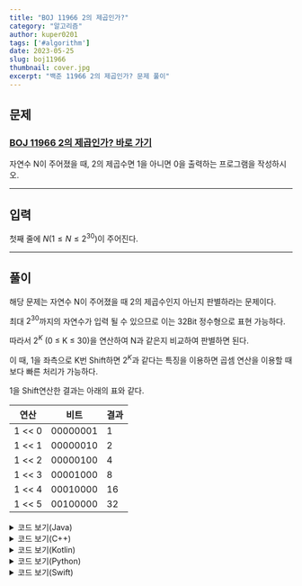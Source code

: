 ```yaml
---
title: "BOJ 11966 2의 제곱인가?"
category: "알고리즘"
author: kuper0201
tags: ['#algorithm']
date: 2023-05-25
slug: boj11966
thumbnail: cover.jpg
excerpt: "백준 11966 2의 제곱인가? 문제 풀이"
---
```



## 문제

### <a href="https://boj.kr/11966" target="_blank">BOJ 11966 2의 제곱인가? 바로 가기</a>

자연수 N이 주어졌을 때, 2의 제곱수면 1을 아니면 0을 출력하는 프로그램을 작성하시오.

---

## 입력

첫째 줄에 $N(1 ≤ N ≤ 2^{30})$이 주어진다.

---

## 풀이

해당 문제는 자연수 N이 주어졌을 때 2의 제곱수인지 아닌지 판별하라는 문제이다.

최대 $2^{30}$까지의 자연수가 입력 될 수 있으므로 이는 32Bit 정수형으로 표현 가능하다.

따라서 $2^{K}$ (0 ≤ K ≤ 30)을 연산하여 N과 같은지 비교하여 판별하면 된다.

이 때, 1을 좌측으로 K번 Shift하면 $2^{K}$과 같다는 특징을 이용하면 곱셈 연산을 이용할 때 보다 빠른 처리가 가능하다.

1을 Shift연산한 결과는 아래의 표와 같다.

| 연산 | 비트 | 결과 |
| --- | --- | --- |
| 1 << 0 | 00000001 | 1 |
| 1 << 1 | 00000010 | 2 |
| 1 << 2 | 00000100 | 4 |
| 1 << 3 | 00001000 | 8 |
| 1 << 4 | 00010000 | 16 |
| 1 << 5 | 00100000 | 32 |

<details markdown="1">
<summary>코드 보기(Java)</summary>

```javascript
import java.io.*;

class Main {
    public static void main(String[] args) throws Exception {
        BufferedReader br = new BufferedReader(new InputStreamReader(System.in));
        boolean flag = false;

        // 정수 입력
        int N = Integer.parseInt(br.readLine());
        for(int i = 0; i < 31; i++) {
            // Shift연산 결과와 정수 비교
            if(N == (1 << i)) flag = true;
        }

        if(flag) System.out.println(1);
        else System.out.println(0);
    }
}
```
</details>

<details markdown="1">
<summary>코드 보기(C++)</summary>

```cpp
#include <iostream>

#define fastio ios_base::sync_with_stdio(false); cin.tie(nullptr); cout.tie(nullptr)
#define endl '\n'

using namespace std;

int main() {
    fastio;
    
    bool flag = false;

    // 정수 입력
    int N;
    cin >> N;
    
    for(int i = 0; i < 31; i++) {
        // Shift연산 결과와 정수 비교
        if(N == (1 << i)) flag = true;
    }
    
    if(flag) cout << 1 << endl;
    else cout << 0 << endl;
    
    return 0;
}
```
</details>

<details markdown="1">
<summary>코드 보기(Kotlin)</summary>

```javascript
fun main(args: Array<String>) = with(System.`in`.bufferedReader()) {
    var flag = false

    // 정수 입력
    var N = readLine().toInt()
    for(i in 0 until 31) {
        // Shift연산 결과와 정수 비교
        if(N == (1 shl i)) flag = true
    }

    if(flag) println(1)
    else println(0)
}
```
</details>

<details markdown="1">
<summary>코드 보기(Python)</summary>

```python
from sys import stdin

def main():
    flag = False

    # 정수 입력
    N = int(stdin.readline())
    for i in range(0, 31):
        # Shift연산 결과와 정수 비교
        if N == (1 << i):
            flag = True

    if flag:
        print(1)
    else:
        print(0)

if __name__ == "__main__":
    main()
```
</details>

<details markdown="1">
<summary>코드 보기(Swift)</summary>

```cpp
import Foundation

func main() {
    var flag = false

    // 정수 입력
    var N = Int(readLine()!)!
    for i in 0..<31 {
        // Shift연산 결과와 정수 비교
        if N == (1 << i) {
            flag = true
        }
    }

    if flag {
        print(1)
    } else {
        print(0)
    }
}

main()
```
</details>